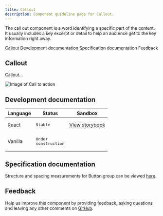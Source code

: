 ```yaml
---
title: Callout
description: Component guideline page for Callout.
---
```


<PageDescription>

The call out component is a word identifying a specific part of the content. It usually includes a key excerpt or detail to help an audience get to the key information right away.

</PageDescription>

<AnchorLinks>

<AnchorLink>Callout</AnchorLink>
<AnchorLink>Development documentation</AnchorLink>
<AnchorLink>Specification documentation</AnchorLink>
<AnchorLink>Feedback</AnchorLink>

</AnchorLinks>

## Callout
Callout...

![Image of Call to action](../../images/component/Callout/)


## Development documentation

| Language      | Status        | Sandbox                                                                              |
| ------------- | -----------   | ------------------------------------------------------------------------             |
| React         | <div><span class="bx--tag bx--tag--green"><pre>Stable</pre></span></div>        | [View storybook](https://ibmdotcom-react.mybluemix.net/?path=/story/components-callout--simple-example)     |
| Vanilla       | <div><span class="bx--tag bx--tag--cool-gray"><pre>Under construction</pre></span></div>  |

## Specification documentation

Structure and spacing measurements for Button group can be viewed [here]().

## Feedback

Help us improve this component by providing feedback, asking questions, and leaving any other comments on [GitHub]().
